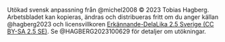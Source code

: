 \vfill\scriptsize\RaggedRight

<!-- Svensk anpassning från Michel och Fursland (2008) © 2023 Tobias Hagberg. -->
<!-- Arbetsbladet kan kopieras, ändras och distribueras fritt om du anger -->
<!-- källan Hagberg, Manhem, Michel, m.fl. (2023) och licensvillkoren -->
<!-- \href{https://creativecommons.org/licenses/by-sa/2.5/se/}{Erkännande-DelaLika -->
<!-- 2.5 Sverige (CC BY-SA 2.5 SE)}. Se Hagberg, Manhem, Oscarsson, m.fl. -->
<!-- (2023) för detaljer. -->

Utökad svensk anpassning från @michel2008 &copy; 2023 Tobias Hagberg.
Arbetsbladet kan kopieras, ändras och distribueras fritt om du anger källan
@hagberg2023 och licensvillkoren [Erkännande-DelaLika 2.5 Sverige (CC BY-SA 2.5
SE)](<https://creativecommons.org/licenses/by-sa/2.5/se/>). Se
@HAGBERG2023100629 för detaljer om utökningar.

\vspace{.75\baselineskip}